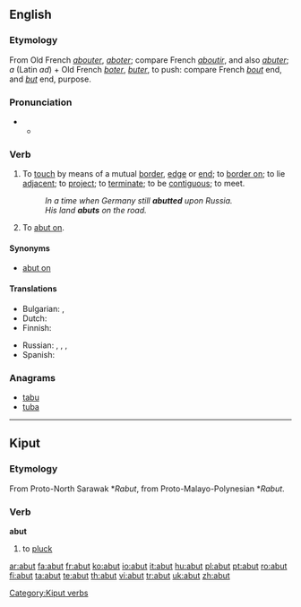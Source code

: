 ==English==

===Etymology===
From Old French ''[[abouter]]'', ''[[aboter]]''; compare French ''[[aboutir]]'', and also ''[[abuter]]''; ''a'' (Latin ''ad'') + Old French ''[[boter]]'', ''[[buter]]'', to push: compare French ''[[bout]]'' end, and ''[[but]]'' end, purpose.

===Pronunciation===
* {{a|RP}}
** {{IPA|/əˈbʌt/}}

===Verb===
{{en-verb|abut|t|ing}}

# {{intransitive}} To [[touch]] by means of a mutual [[border]], [[edge]] or [[end]];  to [[border on]]; to lie [[adjacent]]; to [[project]]; to [[terminate]]; to be [[contiguous]]; to meet.
#: ''In a time when Germany still '''abutted''' upon Russia.''
#: ''His land '''abuts''' on the road.''
# {{transitive}} To [[abut on]].

====Synonyms====
* {{transitive}} [[abut on]]

====Translations====
{{trans-top|to border on}}
* Bulgarian: {{t+|bg|гранича|sc=Cyrl}},  {{t|bg|опирам се о|sc=Cyrl}}
* Dutch: {{t+|nl|grenzen}}
* Finnish: {{t|fi|rajoittua}}
{{trans-mid}}
* Russian: {{t+|ru|граничить|sc=Cyrl}}, {{t+|ru|примыкать|sc=Cyrl}}, {{t+|ru|прилегать|sc=Cyrl}}, {{t+|ru|упираться|sc=Cyrl}}
* Spanish: {{t-|es|bordear}}
{{trans-bottom}}

===Anagrams===
* [[tabu]]
* [[tuba]]

----

==Kiput==

===Etymology===
From Proto-North Sarawak *''Rabut'', from Proto-Malayo-Polynesian *''Rabut''.

===Verb===
'''abut'''

# to [[pluck]]

[[Category:Kiput verbs]]

[[ar:abut]]
[[fa:abut]]
[[fr:abut]]
[[ko:abut]]
[[io:abut]]
[[it:abut]]
[[hu:abut]]
[[pl:abut]]
[[pt:abut]]
[[ro:abut]]
[[fi:abut]]
[[ta:abut]]
[[te:abut]]
[[th:abut]]
[[vi:abut]]
[[tr:abut]]
[[uk:abut]]
[[zh:abut]]